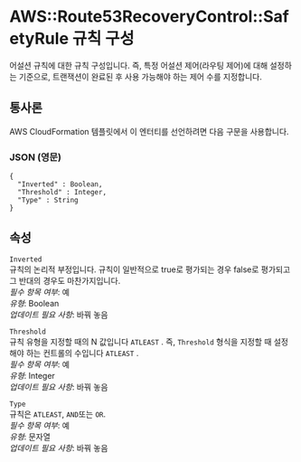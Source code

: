 # AWS::Route53RecoveryControl::SafetyRule 규칙 구성

어설션 규칙에 대한 규칙 구성입니다. 즉, 특정 어설션 제어(라우팅 제어)에 대해 설정하는 기준으로, 트랜잭션이 완료된 후 사용 가능해야 하는 제어 수를 지정합니다.

## 통사론

AWS CloudFormation 템플릿에서 이 엔터티를 선언하려면 다음 구문을 사용합니다.

### JSON (영문)

```
{
  "Inverted" : Boolean,
  "Threshold" : Integer,
  "Type" : String
}
```

## 속성

`Inverted`  
규칙의 논리적 부정입니다. 규칙이 일반적으로 true로 평가되는 경우 false로 평가되고 그 반대의 경우도 마찬가지입니다.  
_필수 항목 여부_: 예  
_유형_: Boolean  
_업데이트 필요 사항_: 바꿔 놓음

`Threshold`  
규칙 유형을 지정할 때의 N 값입니다 `ATLEAST` . 즉, `Threshold` 형식을 지정할 때 설정해야 하는 컨트롤의 수입니다 `ATLEAST` .  
_필수 항목 여부_: 예  
_유형_: Integer  
_업데이트 필요 사항_: 바꿔 놓음

`Type`  
규칙은 `ATLEAST`, `AND`또는 `OR`.  
_필수 항목 여부_: 예  
_유형_: 문자열  
_업데이트 필요 사항_: 바꿔 놓음
